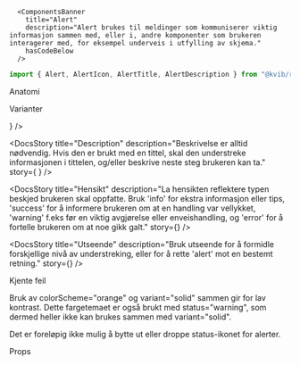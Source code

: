
<Meta of={AlertStories} />

      <ComponentsBanner
        title="Alert"
        description="Alert brukes til meldinger som kommuniserer viktig informasjon sammen med, eller i, andre komponenter som brukeren interagerer med, for eksempel underveis i utfylling av skjema."
        hasCodeBelow
      />

```jsx
import { Alert, AlertIcon, AlertTitle, AlertDescription } from "@kvib/react";
```

<Feedback component="Alert" />

<DocsHeading light>Anatomi</DocsHeading>

<DocsAnatomy imgPath="assets/AlertAnatomy.svg" />

<DocsHeading light>Varianter</DocsHeading>

<DocsContainer>
<DocsStory
  title="Title"
  description="Tittelen er valgfri, men hvis brukt, skal den formidle en kort og beskrivende beskjed."
  story={<Canvas of={AlertStories.AlertError} />}
/>

<DocsStory
  title="Description"
  description="Beskrivelse er alltid nødvendig. Hvis den er brukt med en tittel, skal den understreke informasjonen i tittelen, og/eller beskrive neste steg brukeren kan ta."
  story={
    <Canvas>
      <Story of={AlertStories.AlertWarning} />
      <Story of={AlertStories.AlertSuccess} />
    </Canvas>
  }
/>

<DocsStory
  title="Hensikt"
  description="La hensikten reflektere typen beskjed brukeren skal oppfatte. Bruk 'info' for ekstra informasjon eller tips, 'success' for å informere brukeren om at en handling var vellykket, 'warning' f.eks før en viktig avgjørelse eller enveishandling, og 'error' for å fortelle brukeren om at noe gikk galt."
  story={<Canvas of={AlertStories.AlertInfo} />}
/>

<DocsStory
  title="Utseende"
  description="Bruk utseende for å formidle forskjellige nivå av understreking, eller for å rette 'alert' mot en bestemt retning."
  story={<Canvas of={AlertStories.AlertEmphasisWarning} />}
/>
</DocsContainer>

<DocsHeading light>Kjente feil</DocsHeading>

<DocsContainer>

Bruk av colorScheme="orange" og variant="solid" sammen gir for lav kontrast. Dette fargetemaet er også brukt med status="warning", som dermed heller ikke kan brukes sammen med variant="solid".

Det er foreløpig ikke mulig å bytte ut eller droppe status-ikonet for alerter.

</DocsContainer>

<DocsHeading light>Props</DocsHeading>
<Canvas of={AlertStories.Alert} />
<Controls of={AlertStories.Alert} />
